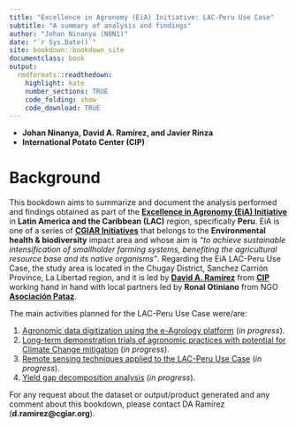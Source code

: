 ```yaml
---
title: "Excellence in Agronomy (EiA) Initiative: LAC-Peru Use Case"
subtitle: "A summary of analysis and findings"
author: "Johan Ninanya (N0N1)"
date: "`r Sys.Date()`"
site: bookdown::bookdown_site
documentclass: book
output:
  rmdformats::readthedown:
    highlight: kate
    number_sections: TRUE
    code_folding: show
    code_download: TRUE
---
```


- **Johan Ninanya, David A. Ramírez, and Javier Rinza**
- **International Potato Center (CIP)**

# Background {-}

This bookdown aims to summarize and document the analysis performed and findings obtained as part of the [**Excellence in Agronomy (EiA) Initiative**](https://www.cgiar.org/initiative/11-excellence-in-agronomy-eia-solutions-for-agricultural-transformation/) in **Latin America and the Caribbean (LAC)** region, specifically **Peru**. EiA is one of a series of [**CGIAR Initiatives**](https://www.cgiar.org/research/cgiar-portfolio/) that belongs to the **Environmental health & biodiversity** impact area and whose aim is *"to achieve sustainable intensification of smallholder farming systems, benefiting the agricultural resource base and its native organisms"*. Regarding the EiA LAC-Peru Use Case, the study area is located in the Chugay District, Sanchez Carrión Province, La Libertad region, and it is led by [**David A. Ramírez**](http://www.davidramirezc.com/) from [**CIP**](https://cipotato.org/) working hand in hand with local partners led by **Ronal Otiniano** from NGO [**Asociación Pataz**](https://www.asociacionpataz.org.pe/).

The main activities planned for the LAC-Peru Use Case were/are:

1. [Agronomic data digitization using the e-Agrology platform](#agronomic-data-digitization) (*in progress*). 
2. [Long-term demonstration trials of agronomic practices with potential for Climate Change mitigation](#long-term-demonstration-trials) (*in progress*).
3. [Remote sensing techniques applied to the LAC-Peru Use Case](#remote-sensing-tools) (*in progress*). 
4. [Yield gap decomposition analysis](#yield-gap-decomposition) (*in progress*).

For any request about the dataset or output/product generated and any comment about this bookdown, please contact DA Ramírez (**d.ramirez@cgiar.org**).

